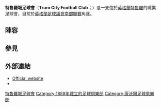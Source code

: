 {{Infobox football club
| clubname    = 特魯羅城
| image       = [[File:Truro-city-football-club.png|Badge of Truro City]]
| fullname    = Truro City Football Club
| nickname    = City, White Tigers, The Tinners
| founded     = {{start date and age|df=yes|1889}}
| ground      = [[特魯羅|特魯羅]][http://toolserver.org/~geohack/geohack.php?pagename=Truro_City_F.C.&params=50_15_33.27_N_5_03_57.36_W_region:GB_type:landmark Treyew Road]
| capacity    = 3,500 (1,675 seats)
| chairman    = Peter Masters
| manager     = [[Steve_Tully|Steve Tully]]
| league      = [[英格蘭足球全國聯賽南|英格蘭足球全國聯賽南]]
| season      = 2018–19
| position    = 全國南，第 20 位（降班）
| shirtsponsors= cornishhomes.co.uk
| pattern_la1=_goldblackonwhiteshoulders|pattern_b1=|pattern_ra1=_goldblackonwhiteshoulders
| leftarm1=HHHHHH|body1=HHHHH|rightarm1=HHHHHH|shorts1=HHHHHH|socks1=HHHHHH
| pattern_la2=|pattern_b2=|pattern_ra2=
| leftarm2=F0E68C|body2=F0E68C|rightarm2=F0E68C|shorts2=F0E68C|socks2=F0E68C
}}
'''特魯羅城足球會'''（'''Truro City Football Club'''；{{lang-kw|Klub Peldroes Truru}}）是一支位於[[英格蘭|英格蘭]][[特魯羅|特魯羅]]的職業足球會，目前於[[英格蘭足球議會南部聯賽|英格蘭足球議會南部聯賽]]角逐。

==陣容==
{{fs start}}
{{fs player|no=|nat=England|pos=GK|name=Tom McHale}}
{{fs player|no=|nat=England|pos=DF|name=Jake Ash|other=[[隊長|隊長]]}}
{{fs player|no=|nat=England|pos=DF|name=Rob Farkins}}
{{fs player|no=|nat=England|pos=DF|name=Arran Pugh}}
{{fs player|no=|nat=England|pos=DF|name=Danny Rushe}}
{{fs player|no=|nat=England|pos=DF|name=[[Steve_Tully|Steve Tully]]}}
{{fs player|no=|nat=England|pos=DF|name=Shane White}}
{{fs player|no=|nat=England|pos=MF|name=[[Les_Afful|Les Afful]]}}
{{fs player|no=|nat=England|pos=MF|name=Harry Ahearne}}
{{fs player|no=|nat=England|pos=MF|name=Ryan Brett}}
{{fs player|no=|nat=England|pos=MF|name=[[Wayne_Carlisle|Wayne Carlisle]]}}
{{fs mid}}
{{fs player|no=|nat=England|pos=MF|name=Cody Cooke}}
{{fs player|no=|nat=England|pos=MF|name=Craig Duff}}
{{fs player|no=|nat=England|pos=MF|name=Samuel Fearnon}}
{{fs player|no=|nat=England|pos=MF|name=Dan Green}}
{{fs player|no=|nat=England|pos=MF|name=Shane Krac}}
{{fs player|no=|nat=England|pos=MF|name=Ed Palmer}}
{{fs player|no=|nat=England|pos=MF|name=Kieron Parker}}
{{fs player|no=|nat=England|pos=MF|name=Morgan Vallejo}}
{{fs player|no=|nat=England|pos=MF|name=[[Isaac_Vassell|Isaac Vassell]]}}
{{fs player|no=|nat=England|pos=FW|name=Jack Crago}}
{{fs player|no=|nat=England|pos=FW|name=Matt Wright}}
{{fs end}}

==參見==
{{reflist}}

==外部連結==
*[http://www.trurocityfc.net Official website] {{Wayback|url=http://www.trurocityfc.net/ |date=20210126211727 }}
*{{fchd|name=Truro City|id=TRUROC}}

{{DEFAULTSORT:Truro}}
[[Category:特魯羅城足球會|]]
[[Category:1889年建立的足球俱樂部|Category:1889年建立的足球俱樂部]]
[[Category:康沃爾足球俱樂部|Category:康沃爾足球俱樂部]]